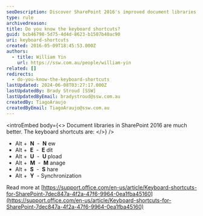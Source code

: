 ```yaml
---
seoDescription: Discover SharePoint 2016's improved document libraries and master essential keyboard shortcuts to boost productivity.
type: rule
archivedreason:
title: Do you know the keyboard shortcuts?
guid: bcb46798-5d75-4d4d-8623-b1507b40ac90
uri: keyboard-shortcuts
created: 2016-05-09T18:45:53.000Z
authors:
  - title: William Yin
    url: https://ssw.com.au/people/william-yin
related: []
redirects:
  - do-you-know-the-keyboard-shortcuts
lastUpdated: 2024-06-08T03:27:17.000Z
lastUpdatedBy: Brady Stroud [SSW]
lastUpdatedByEmail: bradystroud@ssw.com.au
createdBy: TiagoAraujo
createdByEmail: TiagoAraujo@ssw.com.au
---
```


<introEmbed
  body={<>
Document libraries in SharePoint 2016 are much better. The keyboard shortcuts are:
  </>}
/>
- Alt +  **N**  -  **N** ew
- Alt +  **E**  -  **E** dit
- Alt +  **U**  -  **U** pload
- Alt +  **M**  -  **M** anage
- Alt +  **S**  -  **S** hare
- Alt +  **Y**  - Synchronization

Read more at [https://support.office.com/en-us/article/Keyboard-shortcuts-for-SharePoint-7dec847a-4f2a-47f6-9964-0ea1fba45160](https://support.office.com/en-us/article/Keyboard-shortcuts-for-SharePoint-7dec847a-4f2a-47f6-9964-0ea1fba45160)
